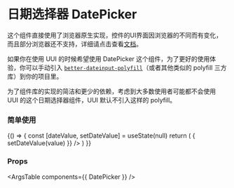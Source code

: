 
<Meta title="DatePicker" component={DatePicker} />

# 日期选择器 DatePicker

这个组件直接使用了浏览器原生实现，控件的UI界面因浏览器的不同而有变化，而且部分浏览器还不支持，详细请点击查看[文档](https://developer.mozilla.org/zh-CN/docs/Web/HTML/Element/Input/date)。

如果你在使用 UUI 的时候希望使用 DatePicker 这个组件，为了更好的使用体验，你可以手动引入 [`better-dateinput-polyfill`](https://github.com/chemerisuk/better-dateinput-polyfill)（或者其他类似的 polyfill 三方库）到你的项目里。

为了组件库的实现的简洁和更少的依赖，考虑到大多数使用者可能都不会使用 UUI 的这个日期选择器组件，UUI 默认不引入这样的 polyfill。

### 简单使用

<Canvas>
  <Story name="DatePicker">
    {() => {
      const [dateValue, setDateValue] = useState(null)
      return (
        <DatePicker value={dateValue} onChange={(value) => { setDateValue(value) }} />
      )
    }}
  </Story>
</Canvas>

### Props

<ArgsTable components={{ DatePicker }} />